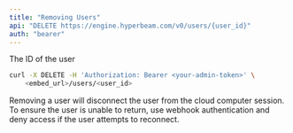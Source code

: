 ```yaml
---
title: "Removing Users"
api: "DELETE https://engine.hyperbeam.com/v0/users/{user_id}"
auth: "bearer"
---
```


<Param path="user_id" type="string" required>
  The ID of the user
</Param>

<RequestExample>

```bash cURL
curl -X DELETE -H 'Authorization: Bearer <your-admin-token>' \
    <embed_url>/users/<user_id>
```

</RequestExample>

Removing a user will disconnect the user from the cloud computer session. To ensure the user is unable to return, use webhook authentication and deny access if the user attempts to reconnect.
